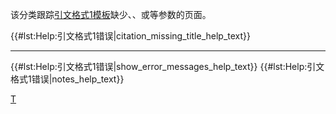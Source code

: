 {{polluted category}}
{{Tracking category}}
{{empty category}}

该分类跟踪[[WP:CS1|引文格式1模板]]缺少{{para|title}}、{{para|chapter}}、{{para|article}}或{{para|booktitle}}等参数的页面。

{{#lst:Help:引文格式1错误|citation_missing_title_help_text}}

----
{{#lst:Help:引文格式1错误|show_error_messages_help_text}}
{{#lst:Help:引文格式1错误|notes_help_text}}
<!-- {{#lst:Help:引文格式1错误|references_help_text}} -->
{{Large category TOC 2}}
[[Category:引文格式1错误|T]]